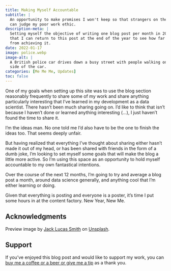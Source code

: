 ```yaml
---
title: Making Myself Accountable
subtitle: |
  An opportunity to make promises I won't keep so that strangers on the internet 
  can judge my poor work ethic.
description-meta: |
  Setting myself the objective of writing one blog post per month in 2022 so 
  that I can return to this post at the end of the year to see how far I was 
  from achieving it.
date: 2022-01-17
image: police.webp
image-alt: |
  A British police car drives down a busy street with people walking on either 
  side of the car.
categories: [Me Me Me, Updates]
toc: false
---
```


One of my goals when setting up this site was to use the blog section reasonably frequently to share some of my work and share anything particularly interesting that I've learned in my development as a data scientist. There hasn't been much sharing going on. I'd like to think that isn't because I haven't done or learned anything interesting (...), I just haven't found the time to share it.

I'm the ideas man. No one told me I'd also have to be the one to finish the ideas too. That seems deeply unfair.

But having realized that everything I've thought about sharing either hasn't made it out of my head, or has been shared with friends in the form of a dumb joke, I'm looking to set myself some goals that will make the blog a little more active. So I'm using this space as an opportunity to hold myself accountable to my own fantastical intentions.

Over the course of the next 12 months, I'm going to try and average a blog post a month, around data science generally, and anything cool that I'm either learning or doing.

Given that everything is posting and everyone is a poster, it's time I put some hours in at the content factory. New Year, New Me.

## Acknowledgments {.appendix}

Preview image by [Jack Lucas Smith](https://unsplash.com/@jacklucassmith) on [Unsplash](https://unsplash.com/photos/white-and-black-police-car-on-road-during-daytime-UqvSeGmFYBs).

## Support {.appendix}

If you've enjoyed this blog post and would like to support my work, you can [buy me a coffee or a beer or give me a tip](https://www.buymeacoffee.com/paulj1989) as a thank you. 
